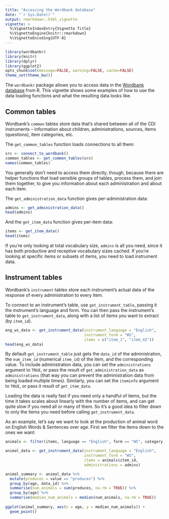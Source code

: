 ```yaml
---
title: "Accessing the Wordbank database"
date: "`r Sys.Date()`"
output: rmarkdown::html_vignette
vignette: >
  %\VignetteIndexEntry{Vignette Title}
  %\VignetteEngine{knitr::rmarkdown}
  %\VignetteEncoding{UTF-8}
---
```


```r
library(wordbankr)
library(knitr)
library(dplyr)
library(ggplot2)
opts_chunk$set(message=FALSE, warning=FALSE, cache=FALSE)
theme_set(theme_bw())
```

The `wordbankr` package allows you to access data in the [Wordbank database](http://wordbank.stanford.edu/) from R. This vignette shows some examples of how to use the data loading functions and what the resulting data looks like.


## Common tables

Wordbank's `common` tables store data that's shared between all of the CDI instruments -- information about children, administrations, sources, items (questions), item categories, etc.

The `get_common_tables` function loads connections to all them:
```r
src <- connect_to_wordbank()
common_tables <- get_common_tables(src)
names(common_tables)
```

You generally don't need to access them directly, though, because there are helper functions that load sensible groups of tables, process them, and join them together, to give you information about each administration and about each item.

The `get_administration_data` function gives per-administration data:
```r
admins <- get_administration_data()
head(admins)
```

And the `get_item_data` function gives per-item data:
```r
items <- get_item_data()
head(items)
```

If you're only looking at total vocabulary size, `admins` is all you need, since it has both productive and receptive vocabulary sizes cached. If you're looking at specific items or subsets of items, you need to load instrument data.


## Instrument tables

Wordbank's `instrument` tables store each instrument's actual data of the response of every administration to every item.

To connect to an instrument's table, use `get_instrument_table`, passing it the instrument's language and form. You can then pass the instrument's table to `get_instrument_data`, along with a list of items you want to extract (by `item_id`).
```r
eng_ws_data <- get_instrument_data(instrument_language = "English",
                                   instrument_form = "WS",
                                   items = c("item_1", "item_42"))
head(eng_ws_data)
```

By default `get_instrument_table` just gets the `data_id` of the administration, the `num_item_id` (numerical `item_id`) of the item, and the corresponding value. To include administration data, you can set the `administrations` argument to `TRUE`, or pass the result of `get_administration_data` as `administrations` (that way you can prevent the administration data from being loaded multiple times). Similarly, you can set the `iteminfo` argument to `TRUE`, or pass it result of `get_item_data`.

Loading the data is really fast if you need only a handful of items, but the time it takes scales about linearly with the number of items, and can get quite slow if you need all or many of them. So it's a good idea to filter down to only the items you need before calling `get_instrument_data`.

As an example, let's say we want to look at the production of animal word on English Words & Sentences over age. First we filter the items down to the ones we want:
```r
animals <- filter(items, language == "English", form == "WS", category == "animals")

animal_data <- get_instrument_data(instrument_language = "English",
                                   instrument_form = "WS",
                                   items = animals$item_id,
                                   administrations = admins)

animal_summary <- animal_data %>%
  mutate(produces = value == "produces") %>%
  group_by(age, data_id) %>%
  summarise(num_animals = sum(produces, na.rm = TRUE)) %>%
  group_by(age) %>%
  summarise(median_num_animals = median(num_animals, na.rm = TRUE))
  
ggplot(animal_summary, aes(x = age, y = median_num_animals)) +
  geom_point()
```